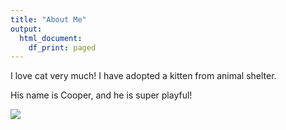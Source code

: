 ```yaml
---
title: "About Me"
output:
  html_document:
    df_print: paged
---
```


I love cat very much! I have adopted a kitten from animal shelter. 

His name is Cooper, and he is super playful!

![](cooper.jpg)
